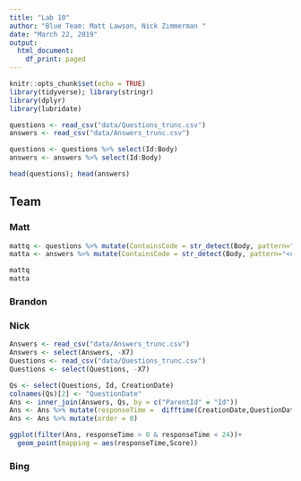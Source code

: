 ```yaml
---
title: "Lab 10"
author: "Blue Team: Matt Lawson, Nick Zimmerman "
date: "March 22, 2019"
output:
  html_document:
    df_print: paged
---
```



```r
knitr::opts_chunk$set(echo = TRUE)
library(tidyverse); library(stringr)
library(dplyr)
library(lubridate)
```

```r
questions <- read_csv("data/Questions_trunc.csv")
answers <- read_csv("data/Answers_trunc.csv")

questions <- questions %>% select(Id:Body)
answers <- answers %>% select(Id:Body)
```



```r
head(questions); head(answers)
```



## Team



### Matt

```r
mattq <- questions %>% mutate(ContainsCode = str_detect(Body, pattern="<code>"))
matta <- answers %>% mutate(ContainsCode = str_detect(Body, pattern="<code>"))

mattq
matta
```


### Brandon






### Nick

```r

Answers <- read_csv("data/Answers_trunc.csv") 
Answers <- select(Answers, -X7)
Questions <- read_csv("data/Questions_trunc.csv")
Questions <- select(Questions, -X7)

Qs <- select(Questions, Id, CreationDate)
colnames(Qs)[2] <- "QuestionDate"
Ans <- inner_join(Answers, Qs, by = c("ParentId" = "Id"))
Ans <- Ans %>% mutate(responseTime =  difftime(CreationDate,QuestionDate, units = "hours") )
Ans <- Ans %>% mutate(order = 0)

```

```r
ggplot(filter(Ans, responseTime > 0 & responseTime < 24))+
  geom_point(mapping = aes(responseTime,Score))
```



### Bing